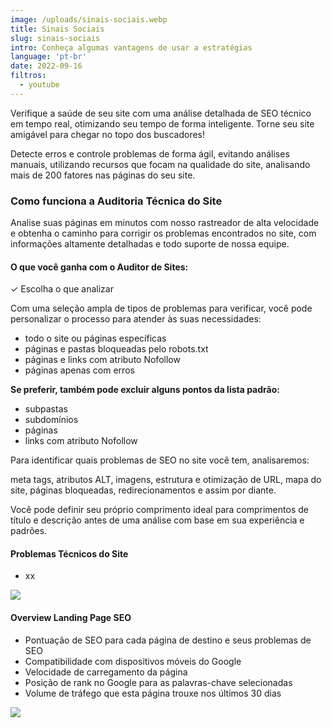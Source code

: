 ```yaml
---
image: /uploads/sinais-sociais.webp
title: Sinais Sociais
slug: sinais-sociais
intro: Conheça algumas vantagens de usar a estratégias
language: 'pt-br'
date: 2022-09-16
filtros:
  - youtube
---
```

Verifique a saúde de seu site com uma análise detalhada de SEO técnico em tempo real, otimizando seu tempo de forma inteligente. Torne seu site amigável para chegar no topo dos buscadores!

Detecte erros e controle problemas de forma ágil, evitando análises manuais, utilizando recursos que focam na qualidade do site, analisando mais de 200 fatores nas páginas do seu site.

### Como funciona a Auditoria Técnica do Site

Analise suas páginas em minutos com nosso rastreador de alta velocidade e obtenha o caminho para corrigir os problemas encontrados no site, com informações altamente detalhadas e todo suporte de nossa equipe.

#### O que você ganha com o Auditor de Sites:

✓ Escolha o que analizar

Com uma seleção ampla de tipos de problemas para verificar, você pode personalizar o processo para atender às suas necessidades:

* todo o site ou páginas específicas
* páginas e pastas bloqueadas pelo robots.txt
* páginas e links com atributo Nofollow
* páginas apenas com erros

**Se preferir, também pode excluir alguns pontos da lista padrão:**

* subpastas
* subdomínios
* páginas
* links com atributo Nofollow

Para identificar quais problemas de SEO no site você tem, analisaremos:

meta tags, atributos ALT, imagens, estrutura e otimização de URL, mapa do site, páginas bloqueadas, redirecionamentos e assim por diante.

Você pode definir seu próprio comprimento ideal para comprimentos de título e descrição antes de uma análise com base em sua experiência e padrões.

#### Problemas Técnicos do Site

* xx

![](https://lh6.googleusercontent.com/66EepDQIBbV7Slcp9jin9So4KOJ99xrf-DHT1t4VpGnY7O_O1JcXjnVvvC3GZGmJWKINT0jcvLnlFz5GERLZufCVSX6BbbQzskVeeXjMgURWGTwc5ISqSxkDmlUzaqkr6rimXc1i3f8obq-6p5j0bafX0SdrahvnivkxB7YDY8pKxbjEbnEWFdcr6w)

#### Overview Landing Page SEO

* Pontuação de SEO para cada página de destino e seus problemas de SEO
* Compatibilidade com dispositivos móveis do Google
* Velocidade de carregamento da página
* Posição de rank no Google para as palavras-chave selecionadas
* Volume de tráfego que esta página trouxe nos últimos 30 dias

![](https://lh5.googleusercontent.com/X63r5nsPiXZAhlVwRgOEqGZ5OWtWwA4YxkwJdDOxfAG-NzeQ-leLtOtBkn1Cd1VqymJomLH_pfuZGj5iAK0P8YYJNpAQp1alBA_U4_cvYWFVfbyp0p-JCHur-xB_Q42rAJOSLZ-D67ZZNpmSAZ1J3ZcQ4k1YttMkXK2I4m8VwiZoGP1_YrX25EXt3A)